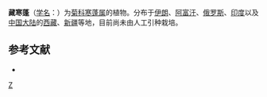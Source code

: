{{Speciesbox 
| genus = Psychrogeton
| species = poncinsii
| authority = (Franch.) Ling et [[陈艺林|Y. L. Chen]]
}}

'''藏寒蓬'''（[[学名|学名]]：{{lang|la|''Psychrogeton poncinsii''}}）为[[菊科|菊科]][[寒蓬属|寒蓬属]]的植物。分布于[[伊朗|伊朗]]、[[阿富汗|阿富汗]]、[[俄罗斯|俄罗斯]]、[[印度|印度]]以及[[中国大陆|中国大陆]]的[[西藏|西藏]]、[[新疆|新疆]]等地，目前尚未由人工引种栽培。

== 参考文献 ==
<div class="references-small">
* {{cite web| url =http://www.bioinfo.cn/db05/KmzwSpecies.php?action=view&id=5200| title =藏寒蓬| work =《中国高等植物数据库全库》| publisher =中国科学院微生物研究所| author =昆明植物研究所| accessdate =2009-02-25| deadurl =yes| archiveurl =https://web.archive.org/web/20160305003806/http://www.bioinfo.cn/db05/KmzwSpecies.php?action=view&id=5200| archivedate =2016-03-05}}
</div>
{{Taxonbar|from=Q15231718}}

[[Category:寒蓬属|Z]]